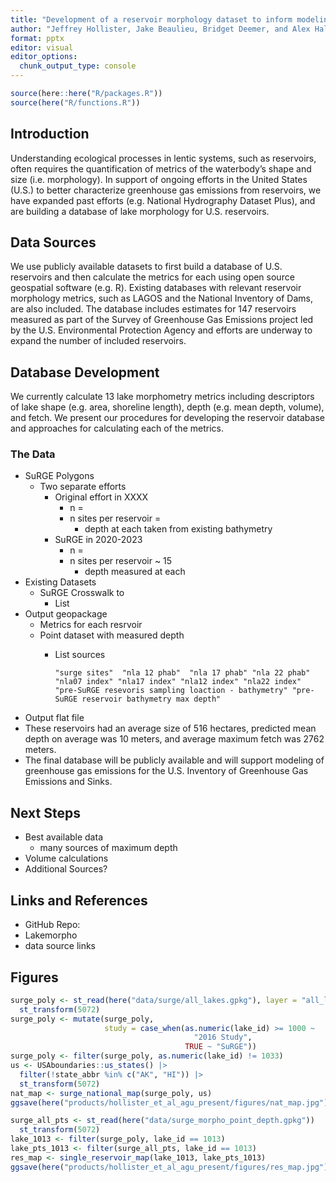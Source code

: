 ```yaml
---
title: "Development of a reservoir morphology dataset to inform modeling greenhouse gas emissions from U.S. reservoirs."
author: "Jeffrey Hollister, Jake Beaulieu, Bridget Deemer, and Alex Hall"
format: pptx
editor: visual
editor_options: 
  chunk_output_type: console
---
```


```r
source(here::here("R/packages.R"))
source(here("R/functions.R"))
```

## Introduction

Understanding ecological processes in lentic systems, such as reservoirs, often requires the quantification of metrics of the waterbody's shape and size (i.e. morphology). In support of ongoing efforts in the United States (U.S.) to better characterize greenhouse gas emissions from reservoirs, we have expanded past efforts (e.g. National Hydrography Dataset Plus), and are building a database of lake morphology for U.S. reservoirs.

## Data Sources

We use publicly available datasets to first build a database of U.S. reservoirs and then calculate the metrics for each using open source geospatial software (e.g. R). Existing databases with relevant reservoir morphology metrics, such as LAGOS and the National Inventory of Dams, are also included. The database includes estimates for 147 reservoirs measured as part of the Survey of Greenhouse Gas Emissions project led by the U.S. Environmental Protection Agency and efforts are underway to expand the number of included reservoirs.

## Database Development

We currently calculate 13 lake morphometry metrics including descriptors of lake shape (e.g. area, shoreline length), depth (e.g. mean depth, volume), and fetch. We present our procedures for developing the reservoir database and approaches for calculating each of the metrics.

### The Data

-   SuRGE Polygons
    -   Two separate efforts
        -   Original effort in XXXX
            -   n =
            -   n sites per reservoir =
                -   depth at each taken from existing bathymetry
        -   SuRGE in 2020-2023
            -   n =
            -   n sites per reservoir \~ 15
                -   depth measured at each
-   Existing Datasets
    -   SuRGE Crosswalk to
        -   List
-   Output geopackage
    -   Metrics for each resrvoir
    -   Point dataset with measured depth
        -   List sources

            ```         
            "surge sites"  "nla 12 phab"  "nla 17 phab" "nla 22 phab"  "nla07 index" "nla17 index" "nla12 index" "nla22 index"  "pre-SuRGE resevoris sampling loaction - bathymetry" "pre-SuRGE reservoir bathymetry max depth"    
            ```
-   Output flat file
-   These reservoirs had an average size of 516 hectares, predicted mean depth on average was 10 meters, and average maximum fetch was 2762 meters.
-   The final database will be publicly available and will support modeling of greenhouse gas emissions for the U.S. Inventory of Greenhouse Gas Emissions and Sinks.

## Next Steps

-   Best available data
    -   many sources of maximum depth
-   Volume calculations
-   Additional Sources?

## Links and References

-   GitHub Repo:
-   Lakemorpho
-   data source links

## Figures

```r
surge_poly <- st_read(here("data/surge/all_lakes.gpkg"), layer = "all_lakes")  |>
  st_transform(5072)
surge_poly <- mutate(surge_poly, 
                     study = case_when(as.numeric(lake_id) >= 1000 ~
                                         "2016 Study",
                                       TRUE ~ "SuRGE"))
surge_poly <- filter(surge_poly, as.numeric(lake_id) != 1033)
us <- USAboundaries::us_states() |>
  filter(!state_abbr %in% c("AK", "HI")) |>
  st_transform(5072)
nat_map <- surge_national_map(surge_poly, us)
ggsave(here("products/hollister_et_al_agu_present/figures/nat_map.jpg"), nat_map, width = 24, height = 18, units = "in", dpi = 600)
```

```r
surge_all_pts <- st_read(here("data/surge_morpho_point_depth.gpkg"))  |>
  st_transform(5072)
lake_1013 <- filter(surge_poly, lake_id == 1013)
lake_pts_1013 <- filter(surge_all_pts, lake_id == 1013)
res_map <- single_reservoir_map(lake_1013, lake_pts_1013)
ggsave(here("products/hollister_et_al_agu_present/figures/res_map.jpg"), width = 18, height = 18, units = "in", dpi = 600)
```
